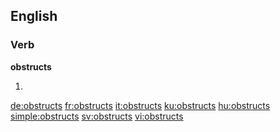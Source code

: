 ==English==

===Verb===
'''obstructs'''

# {{en-third-person singular of|obstruct}}

[[de:obstructs]]
[[fr:obstructs]]
[[it:obstructs]]
[[ku:obstructs]]
[[hu:obstructs]]
[[simple:obstructs]]
[[sv:obstructs]]
[[vi:obstructs]]